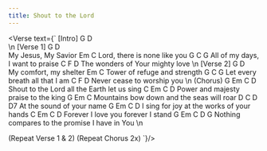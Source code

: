 ```yaml
---
title: Shout to the Lord
---
```



<Verse text={`
[Intro]
G   D  
\n
[Verse 1]
G         D                 
My Jesus, My Savior
Em                       C
Lord, there is none like you
G               C         G
All of my days, I want to praise
    C          F           D
The wonders of Your mighty love
\n
[Verse 2]
G           D                 
My comfort, my shelter
Em                  C
Tower of refuge and strength
          G      C          G
Let every breath all that I am
C              F       D
Never cease to worship you
\n
(Chorus)
G            Em           C            D
Shout to the Lord all the Earth let us sing
C         Em      C             D
Power and majesty praise to the king
G             Em                                C
Mountains bow down and the seas will roar
        D    C       D   D7
At the sound of your name
G          Em         C             D
I sing for joy at the works of your hands
C         Em       C         D
Forever I love you forever I stand
G       Em              C         D       G
Nothing compares to the promise I have in You
\n

(Repeat Verse 1 & 2)
(Repeat Chorus 2x)
`}/>
